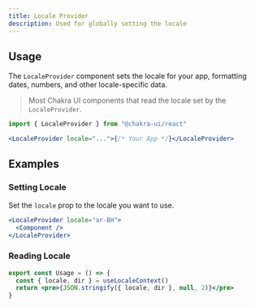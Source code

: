 ```yaml
---
title: Locale Provider
description: Used for globally setting the locale
---
```


## Usage

The `LocaleProvider` component sets the locale for your app, formatting dates,
numbers, and other locale-specific data.

> Most Chakra UI components that read the locale set by the `LocaleProvider`.

```jsx
import { LocaleProvider } from "@chakra-ui/react"
```

```jsx
<LocaleProvider locale="...">{/* Your App */}</LocaleProvider>
```

## Examples

### Setting Locale

Set the `locale` prop to the locale you want to use.

```jsx
<LocaleProvider locale="ar-BH">
  <Component />
</LocaleProvider>
```

### Reading Locale

```jsx
export const Usage = () => {
  const { locale, dir } = useLocaleContext()
  return <pre>{JSON.stringify({ locale, dir }, null, 2)}</pre>
}
```
